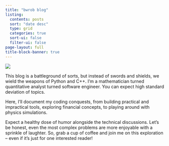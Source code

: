 ```yaml
---
title: "bwrob blog"
listing:
  contents: posts
  sort: "date desc"
  type: grid
  categories: true
  sort-ui: false
  filter-ui: false
page-layout: full
title-block-banner: true
---
```

:::: {layout="[ 30, 70 ]"}

::: {#first-column}
![](assets/python_mug.png){fig-align="left"}
:::

::: {#second-column}
This blog is a battleground of sorts, but instead of swords and shields, we wield the weapons of Python and C++. I'm a mathematician turned quantitative analyst turned software engineer. You can expect high standard deviation of topics.

Here, I'll document my coding conquests, from building practical and impractical tools, exploring financial concepts, to playing around with physics simulations.  

Expect a healthy dose of humor alongside the technical discussions. Let's be honest, even the most complex problems are more enjoyable with a sprinkle of laughter. So, grab a cup of coffee and join me on this exploration – even if it's just for one interested reader!
:::

::::
